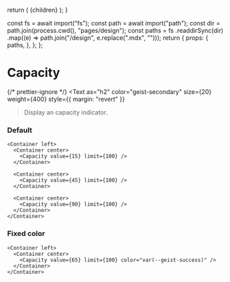 
  return (
    <DesignLayout paths={paths}>
      <DesignLayoutInner>{children}</DesignLayoutInner>
    </DesignLayout>
  );
}

  const fs = await import("fs");
  const path = await import("path");
  const dir = path.join(process.cwd(), "pages/design");
  const paths = fs
    .readdirSync(dir)
    .map((e) => path.join("/design", e.replace(".mdx", "")));
  return {
    props: {
      paths,
    },
  };
};

# Capacity

{/* prettier-ignore */}
<Text
  as="h2"
  color="geist-secondary"
  size={20}
  weight={400}
  style={{ margin: "revert" }}
>Display an capacity indicator.</Text>

<Spacer y={2} />


### Default

```
<Container left>
  <Container center>
    <Capacity value={15} limit={100} />
  </Container>

  <Container center>
    <Capacity value={45} limit={100} />
  </Container>

  <Container center>
    <Capacity value={90} limit={100} />
  </Container>
</Container>
```

<Spacer y={2} />

### Fixed color

```
<Container left>
  <Container center>
    <Capacity value={65} limit={100} color="var(--geist-success)" />
  </Container>
</Container>
```

<Spacer y={2} />